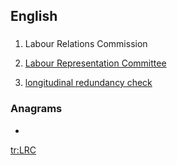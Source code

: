 ==English==

==={{initialism-old|en}}===
{{en-initialism}}

# {{label|en|Ireland}} Labour Relations Commission
# {{label|en|British}} [[w:Labour Representation Committee|Labour Representation Committee]]
# [[w:longitudinal redundancy check|longitudinal redundancy check]]

===Anagrams===
* {{l|en|CLR}}
[[tr:LRC]]
